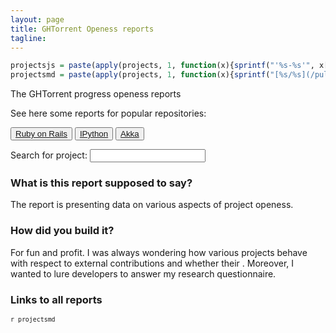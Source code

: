 ```yaml
---
layout: page
title: GHTorrent Openess reports
tagline: 
---
```


```r
projectsjs = paste(apply(projects, 1, function(x){sprintf("'%s-%s'", x[1], x[2])}), collapse = ",")
projectsmd = paste(apply(projects, 1, function(x){sprintf("[%s/%s](/pullreq-perf/%s-%s/)", x[1], x[2], x[1], x[2])}), collapse="\n")
```

The GHTorrent progress openess reports 

See here some reports for popular repositories:

<div class="btn-toolbar">
<button type="button" class="btn btn-default">
<a href="/pullreq-perf/rails-rails/">Ruby on Rails</a>
</button>
<button type="button" class="btn btn-default">
<a href="/pullreq-perf/ipython-ipython/">IPython</a>
</button>
<button type="button" class="btn btn-default">
<a href="/pullreq-perf/akka-akka/">Akka</a>
</button>
</div>

<label for="projectSearch">Search for project: </label>
<input type="search" id="projectSearch"/>

<script src="http://code.jquery.com/jquery-1.9.1.js"></script>
<script src="http://code.jquery.com/ui/1.10.3/jquery-ui.js"></script>
<script type="text/javascript">

  projects = [`r projectsjs`]

  $("#projectSearch").autocomplete ({
        source: projects,
        minLength: 2,
        delay : 100,
        focus: function( event, ui ) {},
        select: function( event, ui ) {
            $("#langsearch").val("");
            window.location.href = "http://ghtorrent.org/pullreq-perf/" + ui.item.label;
            return false;
        }
  });
</script>

### What is this report supposed to say?

The report is presenting data on various aspects of project openess. 

### How did you build it?

For fun and profit. I was always wondering how various projects behave with
respect to external contributions and whether their . 
Moreover, I wanted to lure developers to answer my research questionnaire.

### Links to all reports
<small>
`r projectsmd`
</small>


